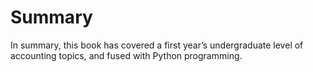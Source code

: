 # Summary

In summary, this book has covered a first year's undergraduate level of accounting topics, 
and fused with Python programming.





